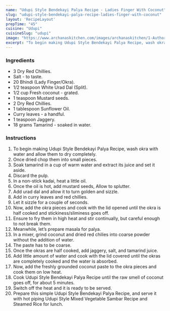 ---
name: "Udupi Style Bendekayi Palya Recipe - Ladies Finger With Coconut"
slug: "udupi-style-bendekayi-palya-recipe-ladies-finger-with-coconut"
layout: 'RecipeLayout'
prepTime: "45"
cuisine: "Udupi"
cuisineSlug: "udupi"
image: "https://www.archanaskitchen.com/images/archanaskitchen/1-Author/KarthikaKrishnan/Udupi_Style_Bende_Kayi_palya_Ladies_finger_Dry_With_Coconut.jpg"
excerpt: "To begin making Udupi Style Bendekayi Palya Recipe, wash okra with water and allow them to dry completely"
---

### Ingredients

- 3 Dry Red Chillies.
- Salt - to taste.
- 20 Bhindi (Lady Finger/Okra).
- 1/2 teaspoon White Urad Dal (Split).
- 1/2 cup Fresh coconut - grated.
- 1 teaspoon Mustard seeds.
- 2 Dry Red Chillies.
- 1 tablespoon Sunflower Oil.
- Curry leaves - a handful.
- 1 teaspoon Jaggery.
- 18 grams Tamarind - soaked in water.

### Instructions

1. To begin making Udupi Style Bendekayi Palya Recipe, wash okra with water and allow them to dry completely.
1. Once dried chop them into small pieces.
1. Soak tamarind in a cup of warm water and extract its juice and set it aside.
1. Discard the pulp.
1. In a non-stick kadai, heat a little oil.
1. Once the oil is hot, add mustard seeds, Allow to splutter.
1. Add urad dal and allow it to turn golden and sizzle.
1. Add in curry leaves and red chillies.
1. Let it sizzle for a couple of seconds.
1. Now, add the okra pieces and cook with the lid opened until the okra is half cooked and stickiness/sliminess goes off.
1. Ensure to fry them in high heat and stir continually, but careful enough to not break them.
1. Meanwhile, let’s prepare masala for palya.
1. In a mixer, grind coconut and dried red chilies into coarse powder without the addition of water.
1. The paste has to be coarse.
1. Once the okras are half cooked, add jaggery, salt, and tamarind juice.
1. Add little amount of water and cook with the lid covered until the okras are completely cooked and the water is absorbed.
1. Now, add the freshly grounded coconut paste to the okra pieces and cook them on low heat.
1. Cook Udupi Style Bendekayi Palya Recipe until the raw smell of coconut goes off, for about 5 minutes.
1. Switch off the heat and it is ready to be served.
1. Prepare this simple Udupi Style Bendekayi Palya Recipe, and serve it with hot piping Udupi Style Mixed Vegetable Sambar Recipe and Steamed Rice for lunch.
